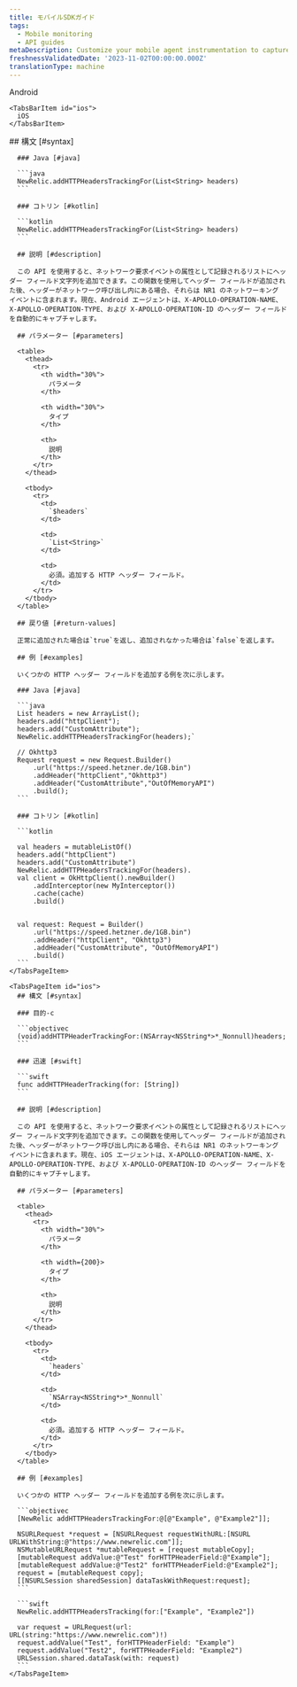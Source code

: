 ```yaml
---
title: モバイルSDKガイド
tags:
  - Mobile monitoring
  - API guides
metaDescription: Customize your mobile agent instrumentation to capture specific HTTP header fields.
freshnessValidatedDate: '2023-11-02T00:00:00.000Z'
translationType: machine
---
```


<Tabs>
  <TabsBar>
    <TabsBarItem id="android">
      Android
    </TabsBarItem>

    <TabsBarItem id="ios">
      iOS
    </TabsBarItem>
  </TabsBar>

  <TabsPages>
    <TabsPageItem id="android">
      ## 構文 [#syntax]

      ### Java [#java]

      ```java
      NewRelic.addHTTPHeadersTrackingFor(List<String> headers)
      ```

      ### コトリン [#kotlin]

      ```kotlin
      NewRelic.addHTTPHeadersTrackingFor(List<String> headers)
      ```

      ## 説明 [#description]

      この API を使用すると、ネットワーク要求イベントの属性として記録されるリストにヘッダー フィールド文字列を追加できます。この関数を使用してヘッダー フィールドが追加された後、ヘッダーがネットワーク呼び出し内にある場合、それらは NR1 のネットワーキング イベントに含まれます。現在、Android エージェントは、X-APOLLO-OPERATION-NAME、X-APOLLO-OPERATION-TYPE、および X-APOLLO-OPERATION-ID のヘッダー フィールドを自動的にキャプチャします。

      ## パラメーター [#parameters]

      <table>
        <thead>
          <tr>
            <th width="30%">
              パラメータ
            </th>

            <th width="30%">
              タイプ
            </th>

            <th>
              説明
            </th>
          </tr>
        </thead>

        <tbody>
          <tr>
            <td>
              `$headers`
            </td>

            <td>
              `List<String>`
            </td>

            <td>
              必須。追加する HTTP ヘッダー フィールド。
            </td>
          </tr>
        </tbody>
      </table>

      ## 戻り値 [#return-values]

      正常に追加された場合は`true`を返し、追加されなかった場合は`false`を返します。

      ## 例 [#examples]

      いくつかの HTTP ヘッダー フィールドを追加する例を次に示します。

      ### Java [#java]

      ```java
      List headers = new ArrayList();
      headers.add("httpClient");
      headers.add("CustomAttribute");
      NewRelic.addHTTPHeadersTrackingFor(headers);`

      // Okhttp3                                                                                                                                                      
      Request request = new Request.Builder()
          .url("https://speed.hetzner.de/1GB.bin")
          .addHeader("httpClient","Okhttp3")
          .addHeader("CustomAttribute","OutOfMemoryAPI")
          .build();
      ```

      ### コトリン [#kotlin]

      ```kotlin

      val headers = mutableListOf()
      headers.add("httpClient")
      headers.add("CustomAttribute")
      NewRelic.addHTTPHeadersTrackingFor(headers).                                                                                  
      val client = OkHttpClient().newBuilder()                
          .addInterceptor(new MyInterceptor())             
          .cache(cache)
          .build()


      val request: Request = Builder()
          .url("https://speed.hetzner.de/1GB.bin")
          .addHeader("httpClient", "Okhttp3")
          .addHeader("CustomAttribute", "OutOfMemoryAPI")
          .build()
      ```
    </TabsPageItem>

    <TabsPageItem id="ios">
      ## 構文 [#syntax]

      ### 目的-c

      ```objectivec
      (void)addHTTPHeaderTrackingFor:(NSArray<NSString*>*_Nonnull)headers;
      ```

      ### 迅速 [#swift]

      ```swift
      func addHTTPHeaderTracking(for: [String])
      ```

      ## 説明 [#description]

      この API を使用すると、ネットワーク要求イベントの属性として記録されるリストにヘッダー フィールド文字列を追加できます。この関数を使用してヘッダー フィールドが追加された後、ヘッダーがネットワーク呼び出し内にある場合、それらは NR1 のネットワーキング イベントに含まれます。現在、iOS エージェントは、X-APOLLO-OPERATION-NAME、X-APOLLO-OPERATION-TYPE、および X-APOLLO-OPERATION-ID のヘッダー フィールドを自動的にキャプチャします。

      ## パラメーター [#parameters]

      <table>
        <thead>
          <tr>
            <th width="30%">
              パラメータ
            </th>

            <th width={200}>
              タイプ
            </th>

            <th>
              説明
            </th>
          </tr>
        </thead>

        <tbody>
          <tr>
            <td>
              `headers`
            </td>

            <td>
              `NSArray<NSString*>*_Nonnull`
            </td>

            <td>
              必須。追加する HTTP ヘッダー フィールド。
            </td>
          </tr>
        </tbody>
      </table>

      ## 例 [#examples]

      いくつかの HTTP ヘッダー フィールドを追加する例を次に示します。

      ```objectivec
      [NewRelic addHTTPHeadersTrackingFor:@[@"Example", @"Example2"]];

      NSURLRequest *request = [NSURLRequest requestWithURL:[NSURL URLWithString:@"https://www.newrelic.com"]];
      NSMutableURLRequest *mutableRequest = [request mutableCopy];
      [mutableRequest addValue:@"Test" forHTTPHeaderField:@"Example"];
      [mutableRequest addValue:@"Test2" forHTTPHeaderField:@"Example2"];
      request = [mutableRequest copy];
      [[NSURLSession sharedSession] dataTaskWithRequest:request];
      ```

      ```swift
      NewRelic.addHTTPHeadersTracking(for:["Example", "Example2"])
    
      var request = URLRequest(url: URL(string:"https://www.newrelic.com")!)
      request.addValue("Test", forHTTPHeaderField: "Example")
      request.addValue("Test2", forHTTPHeaderField: "Example2")
      URLSession.shared.dataTask(with: request)
      ```
    </TabsPageItem>
  </TabsPages>
</Tabs>